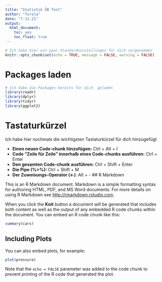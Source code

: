 ```yaml
---
title: "Statistik ÜB Test"
author: "furela"
date: "7.12.21"
output: 
  html_document: 
    toc: yes
    toc_float: true
---
```


```r
# Ich habe hier ein paar Standardeinstellungen für dich vorgenommen
knitr::opts_chunk$set(echo = TRUE, message = FALSE, warning = FALSE)
```

# Packages laden

```r

# Ich habe die Packages bereits für dich  geladen
library(readr)
library(dplyr)
library(tidyr)
library(ggplot2)


```

# Tastaturkürzel

Ich habe hier nochmals die wichtigsten Tastaturkürzel für dich hinzugefügt

- **Einen neuen Code-chunk hinzufügen:** Ctrl + Alt + I
- **Code "Zeile für Zeile" innerhalb eines Code-chunks ausführen:** Ctrl + Enter
- **Den gesamten Code-chunk ausführen:** Ctrl + Shift + Enter
- **Die Pipe (%>%):** Ctrl + Shift + M
- **Der Zuweisungs-Operator (<-)**: Alt + -
## R Markdown

This is an R Markdown document. Markdown is a simple formatting syntax for authoring HTML, PDF, and MS Word documents. For more details on using R Markdown see <http://rmarkdown.rstudio.com>.

When you click the **Knit** button a document will be generated that includes both content as well as the output of any embedded R code chunks within the document. You can embed an R code chunk like this:

```r
summary(cars)
```

## Including Plots

You can also embed plots, for example:

```r
plot(pressure)
```

Note that the `echo = FALSE` parameter was added to the code chunk to prevent printing of the R code that generated the plot.
